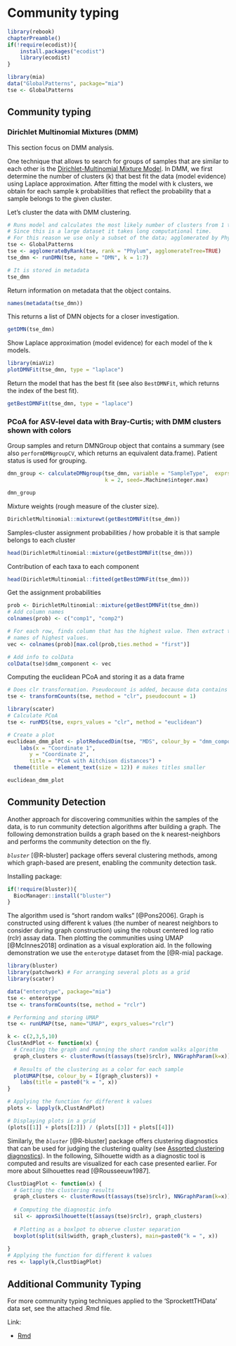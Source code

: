 # Community typing {#community-typing}

```r
library(rebook)
chapterPreamble()
if(!require(ecodist)){
    install.packages("ecodist")
    library(ecodist)
}
```

```r
library(mia)
data("GlobalPatterns", package="mia")
tse <- GlobalPatterns
```



## Community typing

### Dirichlet Multinomial Mixtures (DMM)

This section focus on DMM analysis. 

One technique that allows to search for groups of samples that are
similar to each other is the [Dirichlet-Multinomial Mixture
Model](https://journals.plos.org/plosone/article?id=10.1371/journal.pone.0030126). In
DMM, we first determine the number of clusters (k) that best fit the
data (model evidence) using Laplace approximation. After fitting the
model with k clusters, we obtain for each sample k probabilities that
reflect the probability that a sample belongs to the given cluster.

Let's cluster the data with DMM clustering. 

```r
# Runs model and calculates the most likely number of clusters from 1 to 7.
# Since this is a large dataset it takes long computational time.
# For this reason we use only a subset of the data; agglomerated by Phylum as a rank.
tse <- GlobalPatterns
tse <- agglomerateByRank(tse, rank = "Phylum", agglomerateTree=TRUE)
tse_dmn <- runDMN(tse, name = "DMN", k = 1:7)
```

```r
# It is stored in metadata
tse_dmn
```

Return information on metadata that the object contains.

```r
names(metadata(tse_dmn))
```

This returns a list of DMN objects for a closer investigation.

```r
getDMN(tse_dmn)
```


Show Laplace approximation (model evidence) for each model of the k models.

```r
library(miaViz)
plotDMNFit(tse_dmn, type = "laplace")
```

Return the model that has the best fit (see also `BestDMNFit`, which returns the index of the best fit).

```r
getBestDMNFit(tse_dmn, type = "laplace")
```
### PCoA for ASV-level data with Bray-Curtis; with DMM clusters shown with colors

Group samples and return DMNGroup object that contains a summary (see also `performDMNgroupCV`, which returns an equivalent data.frame).
Patient status is used for grouping.

```r
dmn_group <- calculateDMNgroup(tse_dmn, variable = "SampleType",  exprs_values = "counts",
                               k = 2, seed=.Machine$integer.max)

dmn_group
```

Mixture weights  (rough measure of the cluster size).


```r
DirichletMultinomial::mixturewt(getBestDMNFit(tse_dmn))
```


Samples-cluster assignment probabilities / how probable it is that sample belongs
to each cluster

```r
head(DirichletMultinomial::mixture(getBestDMNFit(tse_dmn)))
```

Contribution of each taxa to each component

```r
head(DirichletMultinomial::fitted(getBestDMNFit(tse_dmn)))
```
Get the assignment probabilities


```r
prob <- DirichletMultinomial::mixture(getBestDMNFit(tse_dmn))
# Add column names
colnames(prob) <- c("comp1", "comp2")

# For each row, finds column that has the highest value. Then extract the column 
# names of highest values.
vec <- colnames(prob)[max.col(prob,ties.method = "first")]

# Add info to colData
colData(tse)$dmm_component <- vec 
```

Computing the euclidean PCoA and storing it as a data frame

```r
# Does clr transformation. Pseudocount is added, because data contains zeros.
tse <- transformCounts(tse, method = "clr", pseudocount = 1)

library(scater)
# Calculate PCoA
tse <- runMDS(tse, exprs_values = "clr", method = "euclidean")

```

```r
# Create a plot
euclidean_dmm_plot <- plotReducedDim(tse, "MDS", colour_by = "dmm_component") +
    labs(x = "Coordinate 1",
       y = "Coordinate 2",
       title = "PCoA with Aitchison distances") +  
  theme(title = element_text(size = 12)) # makes titles smaller

euclidean_dmm_plot
```

## Community Detection

Another approach for discovering communities within the samples of the
data, is to run community detection algorithms after building a
graph. The following demonstration builds a graph based on the k
nearest-neighbors and performs the community detection on the fly.

_`bluster`_ [@R-bluster] package offers several clustering methods,
among which graph-based are present, enabling the community detection
task.

Installing package:

```r
if(!require(bluster)){
  BiocManager::install("bluster")
}
```

The algorithm used is "short random walks" [@Pons2006]. Graph is
constructed using different k values (the number of nearest neighbors
to consider during graph construction) using the robust centered log
ratio (rclr) assay data. Then plotting the communities using UMAP
[@McInnes2018] ordination as a visual exploration aid.  In the
following demonstration we use the `enterotype` dataset from the
[@R-mia] package.

```r
library(bluster)
library(patchwork) # For arranging several plots as a grid
library(scater)

data("enterotype", package="mia")
tse <- enterotype
tse <- transformCounts(tse, method = "rclr")

# Performing and storing UMAP
tse <- runUMAP(tse, name="UMAP", exprs_values="rclr")

k <- c(2,3,5,10)
ClustAndPlot <- function(x) {
  # Creating the graph and running the short random walks algorithm  
  graph_clusters <- clusterRows(t(assays(tse)$rclr), NNGraphParam(k=x))
  
  # Results of the clustering as a color for each sample
  plotUMAP(tse, colour_by = I(graph_clusters)) +
    labs(title = paste0("k = ", x))
}

# Applying the function for different k values
plots <- lapply(k,ClustAndPlot)

# Displaying plots in a grid
(plots[[1]] + plots[[2]]) / (plots[[3]] + plots[[4]])
```

Similarly, the _`bluster`_ [@R-bluster] package offers clustering
diagnostics that can be used for judging the clustering quality (see
[Assorted clustering
diagnostics](http://bioconductor.org/packages/release/bioc/vignettes/bluster/inst/doc/diagnostics.html)).
In the following, Silhouette width as a diagnostic tool is computed
and results are visualized for each case presented earlier. For more
about Silhouettes read [@Rousseeuw1987].

```r

ClustDiagPlot <- function(x) {
  # Getting the clustering results
  graph_clusters <- clusterRows(t(assays(tse)$rclr), NNGraphParam(k=x))
  
  # Computing the diagnostic info
  sil <- approxSilhouette(t(assays(tse)$rclr), graph_clusters)
  
  # Plotting as a boxlpot to observe cluster separation
  boxplot(split(sil$width, graph_clusters), main=paste0("k = ", x))
  
}
# Applying the function for different k values
res <- lapply(k,ClustDiagPlot)
```

## Additional Community Typing

For more community typing techniques applied to the 'SprockettTHData' data set, see the attached .Rmd file.

Link:

   * [Rmd](add-comm-typing.Rmd)
